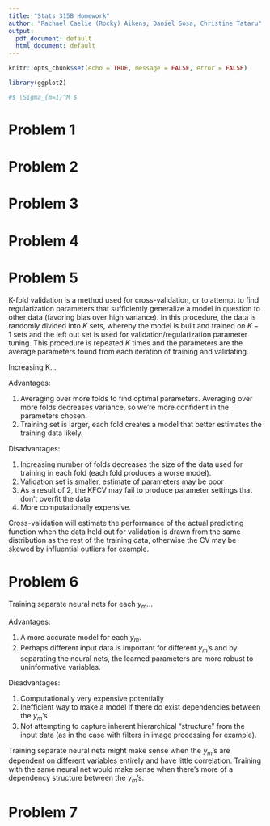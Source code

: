 ```yaml
---
title: "Stats 315B Homework"
author: "Rachael Caelie (Rocky) Aikens, Daniel Sosa, Christine Tataru"
output:
  pdf_document: default
  html_document: default
---
```


```r
knitr::opts_chunk$set(echo = TRUE, message = FALSE, error = FALSE)

library(ggplot2)

#$ \Sigma_{m=1}^M $


```

# Problem 1

# Problem 2

\begin{align}
\frac{\partial\hat{F}}{\partial a_m} &= B(\textbf{x}|\mu_m, \sigma_m) \\
\frac{\partial\hat{F}}{\partial \sigma_m} &= \Sigma_{m=1}^M (\frac{1}{ \sigma_m^3}\Sigma_{j=1}^n(x_j-\mu_{jm})^2)B(\textbf{x}|\mu_m, \sigma_m) \\ \frac{\partial\hat{F}}{\partial \sigma_m} &= \Sigma_{m=1}^M (\frac{1}{ \sigma_m^2}\Sigma_{j=1}^n(x_j-\mu_{jm}))B(\textbf{x}|\mu_m, \sigma_m) 
\end{align}

# Problem 3

# Problem 4

# Problem 5

K-fold validation is a method used for cross-validation, or to attempt to find regularization parameters that sufficiently generalize a model in question to other data (favoring bias over high variance). In this procedure, the data is randomly divided into $K$ sets, whereby the model is built and trained on $K-1$ sets and the left out set is used for validation/regularization parameter tuning. This procedure is repeated $K$ times and the parameters are the average parameters found from each iteration of training and validating.

Increasing K...

Advantages: 

1. Averaging over more folds to find optimal parameters. Averaging over more folds decreases variance, so we're more confident in the parameters chosen.
2. Training set is larger, each fold creates a model that better estimates the training data likely.

Disadvantages:

1. Increasing number of folds decreases the size of the data used for training in each fold (each fold produces a worse model).
2. Validation set is smaller, estimate of parameters may be poor
3. As a result of 2, the KFCV may fail to produce parameter settings that don't overfit the data
4. More computationally expensive.

Cross-validation will estimate the performance of the actual predicting function when the data held out for validation is drawn from the same distribution as the rest of the training data, otherwise the CV may be skewed by influential outliers for example.

# Problem 6

Training separate neural nets for each $y_m$...

Advantages:

1. A more accurate model for each $y_m$. 
2. Perhaps different input data is important for different $y_m$'s and by separating the neural nets, the learned parameters are more robust to uninformative variables.

Disadvantages:

1. Computationally very expensive potentially
2. Inefficient way to make a model if there do exist dependencies between the $y_m$'s
3. Not attempting to capture inherent hierarchical "structure" from the input data (as in the case with filters in image processing for example).

Training separate neural nets might make sense when the $y_m$'s are dependent on different variables entirely and have little correlation. Training with the same neural net would make sense when there's more of a dependency structure between the $y_m$'s.

# Problem 7 

```r

```


